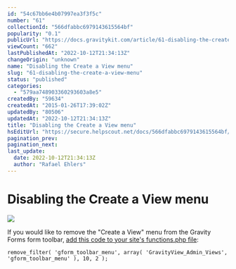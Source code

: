 ```yaml
---
id: "54c67bb6e4b07997ea3f3f5c"
number: "61"
collectionId: "566dfabbc6979143615564bf"
popularity: "0.1"
publicUrl: "https://docs.gravitykit.com/article/61-disabling-the-create-a-view-menu"
viewCount: "662"
lastPublishedAt: "2022-10-12T21:34:13Z"
changeOrigin: "unknown"
name: "Disabling the Create a View menu"
slug: "61-disabling-the-create-a-view-menu"
status: "published"
categories: 
  - "579aa748903360293603a8e5"
createdBy: "59634"
createdAt: "2015-01-26T17:39:02Z"
updatedBy: "80506"
updatedAt: "2022-10-12T21:34:13Z"
title: "Disabling the Create a View menu"
hsEditUrl: "https://secure.helpscout.net/docs/566dfabbc6979143615564bf/article/54c67bb6e4b07997ea3f3f5c"
pagination_prev: 
pagination_next: 
last_update:
  date: 2022-10-12T21:34:13Z
  author: "Rafael Ehlers"
---
```


# Disabling the Create a View menu

![](https://s3.amazonaws.com/helpscout.net/docs/assets/54c58489e4b051242988532c/images/634732a162a58869ee5f1147/file-l8xTSAo1HO.png)

If you would like to remove the "Create a View" menu from the Gravity Forms form toolbar, [add this code to your site's functions.php file](https://docs.gravitykit.com/article/210-where-to-put-code-samples):

```
remove_filter( 'gform_toolbar_menu', array( 'GravityView_Admin_Views', 'gform_toolbar_menu' ), 10, 2 );
```